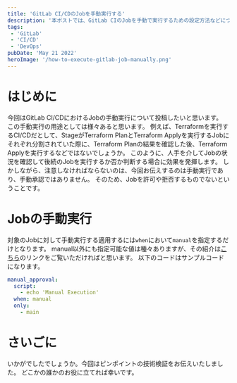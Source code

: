 ```yaml
---
title: 'GitLab CI/CDのJobを手動実行する'
description: '本ポストでは、GitLab CIのJobを手動で実行するための設定方法などについて記載します。'
tags:
 - 'GitLab'
 - 'CI/CD'
 - 'DevOps'
pubDate: 'May 21 2022'
heroImage: '/how-to-execute-gitlab-job-manually.png'
---
```


# はじめに
今回はGitLab CI/CDにおけるJobの手動実行について投稿したいと思います。
この手動実行の用途としては様々あると思います。
例えば、Terraformを実行するCI/CDだとして、StageがTerraform PlanとTerraform Applyを実行するJobにそれぞれ分割されていた際に、Terraform Planの結果を確認した後、Terraform Applyを実行するなどではないでしょうか。
このように、人手を介してJobの状況を確認して後続のJobを実行するか否か判断する場合に効果を発揮します。
しかしながら、注意しなければならないのは、今回お伝えするのは手動実行であり、手動承認ではありません。
そのため、Jobを許可や拒否するものでないということです。

# Jobの手動実行
対象のJobに対して手動実行する適用するには`when`において`manual`を指定するだけとなります。
manual以外にも指定可能な値は種々ありますが、その紹介は[こちら](https://gitlab-docs.creationline.com/ee/ci/yaml/#when)のリンクをご覧いただければと思います。
以下のコードはサンプルコードになります。

```yml
manual_approval:
  script:
    - echo 'Manual Execution'
  when: manual
  only:
    - main
```

# さいごに
いかがでしたでしょうか。今回はピンポイントの技術検証をお伝えいたしました。
どこかの誰かのお役に立てれば幸いです。